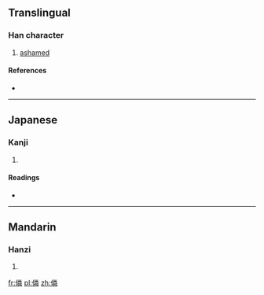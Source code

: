 ==Translingual==

===Han character===
{{Han char|rn=9|rad=人|as=12|sn=14|four=2925<sub>9</sub>|canj=人火木手 (OFDQ)|ids=⿰[[亻]][[粦]]}}

# [[ashamed]]

====References====
* {{Han ref|kx=0117.310|dkj=01133|dj=0250.010|hdz=10221.070|uh=50EF|ud=20719|bh=E0FC|bd=57596}}

----

==Japanese==

===Kanji===
{{ja-kanji|grade=|rs=人12}}

# {{defn|lang=ja|sort=人12}}

====Readings====
* {{ja-readings|on=[[りん]] (rin)|kun=[[はじる]] (hajiru)}}

----

==Mandarin==

===Hanzi===
{{cmn-hanzi|pin=[[jie]] ([[jie5]]), [[lǐn]] ([[lin3]])|wg=chieh<sup>5</sup>, lin<sup>3</sup>}}

# {{defn|lang=cmn|sort=人12}}

[[fr:僯]]
[[pl:僯]]
[[zh:僯]]